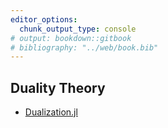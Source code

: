 ```yaml
---
editor_options:
  chunk_output_type: console
# output: bookdown::gitbook
# bibliography: "../web/book.bib"
---
```


## Duality Theory

- [Dualization.jl](https://github.com/JuliaOpt/Dualization.jl)
